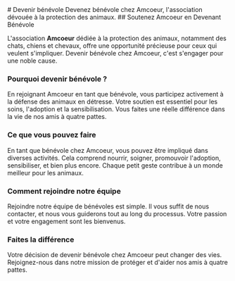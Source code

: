 
<TitlePanel src={BackgroundImage}>
# Devenir bénévole
Devenez bénévole chez Amcoeur, l'association dévouée à la protection des animaux.

</TitlePanel>

<TextPanel>
## Soutenez Amcoeur en Devenant Bénévole

L'association **Amcoeur** dédiée à la protection des animaux, notamment des chats, chiens et chevaux, offre une opportunité précieuse pour ceux qui veulent s'impliquer. Devenir bénévole chez Amcoeur, c'est s'engager pour une noble cause.

### Pourquoi devenir bénévole ?

En rejoignant Amcoeur en tant que bénévole, vous participez activement à la défense des animaux en détresse. Votre soutien est essentiel pour les soins, l'adoption et la sensibilisation. Vous faites une réelle différence dans la vie de nos amis à quatre pattes.

### Ce que vous pouvez faire

En tant que bénévole chez Amcoeur, vous pouvez être impliqué dans diverses activités. Cela comprend nourrir, soigner, promouvoir l'adoption, sensibiliser, et bien plus encore. Chaque petit geste contribue à un monde meilleur pour les animaux.

### Comment rejoindre notre équipe

Rejoindre notre équipe de bénévoles est simple. Il vous suffit de nous contacter, et nous vous guiderons tout au long du processus. Votre passion et votre engagement sont les bienvenus.

### Faites la différence

Votre décision de devenir bénévole chez Amcoeur peut changer des vies. Rejoignez-nous dans notre mission de protéger et d'aider nos amis à quatre pattes.

</TextPanel>
